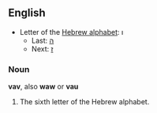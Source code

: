 ==English==

* Letter of the [[Wikipedia:Hebrew alphabet|Hebrew alphabet]]: &#1493;
** Last: [[He|&#1492;]]
** Next: [[Zayin|&#1494;]]

===Noun===

'''vav''', also '''waw''' or '''vau'''

# The sixth letter of the Hebrew alphabet.